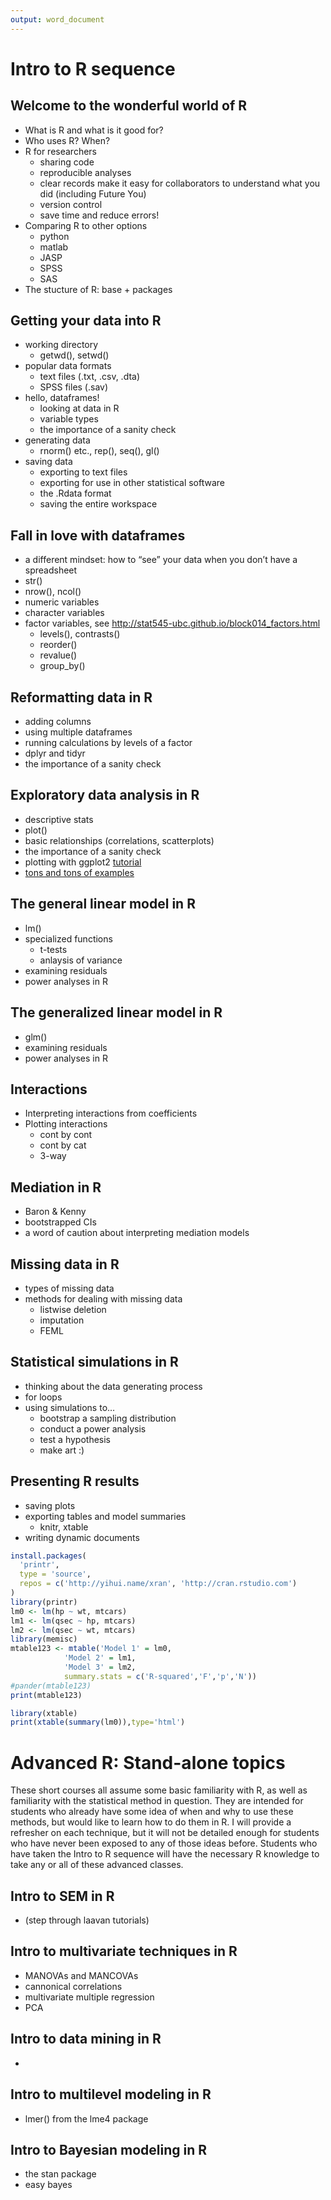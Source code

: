 ```yaml
---
output: word_document
---
```

# Intro to R sequence
## Welcome to the wonderful world of R
* What is R and what is it good for?
* Who uses R? When?
* R for researchers
  * sharing code
  * reproducible analyses
  * clear records make it easy for collaborators to understand what you did (including Future You)
  * version control
  * save time and reduce errors!
* Comparing R to other options
  * python
  * matlab
  * JASP
  * SPSS
  * SAS
* The stucture of R: base + packages
  
## Getting your data into R
* working directory
  * getwd(), setwd()
* popular data formats
  * text files (.txt, .csv, .dta)
  * SPSS files (.sav)
* hello, dataframes!
  * looking at data in R
  * variable types
  * the importance of a sanity check
* generating data
  * rnorm() etc., rep(), seq(), gl()
* saving data
  * exporting to text files
  * exporting for use in other statistical software
  * the .Rdata format
  * saving the entire workspace

## Fall in love with dataframes
* a different mindset: how to "see" your data when you don't have a spreadsheet
* str()
* nrow(), ncol()
* numeric variables
* character variables
* factor variables, see [http://stat545-ubc.github.io/block014_factors.html](http://stat545-ubc.github.io/block014_factors.html)
  * levels(), contrasts()
  * reorder()
  * revalue()
  * group_by()
  
## Reformatting data in R
* adding columns
* using multiple dataframes
* running calculations by levels of a factor
* dplyr and tidyr
* the importance of a sanity check

## Exploratory data analysis in R
* descriptive stats
* plot()
* basic relationships (correlations, scatterplots)
* the importance of a sanity check
* plotting with ggplot2 [tutorial](http://stat545-ubc.github.io/cm005_ggplot2-intro.html)
* [tons and tons of examples](http://shiny.stat.ubc.ca/r-graph-catalog/)

## The general linear model in R
* lm()
* specialized functions
  * t-tests
  * anlaysis of variance
* examining residuals
* power analyses in R

## The generalized linear model in R
* glm()
* examining residuals
* power analyses in R

## Interactions
* Interpreting interactions from coefficients
* Plotting interactions
  * cont by cont
  * cont by cat
  * 3-way

## Mediation in R
* Baron & Kenny
* bootstrapped CIs
* a word of caution about interpreting mediation models

## Missing data in R
* types of missing data
* methods for dealing with missing data
  * listwise deletion
  * imputation
  * FEML

## Statistical simulations in R
* thinking about the data generating process
* for loops
* using simulations to...
  * bootstrap a sampling distribution
  * conduct a power analysis
  * test a hypothesis
  * make art :)

## Presenting R results
* saving plots
* exporting tables and model summaries
  * knitr, xtable
* writing dynamic documents

```r
install.packages(
  'printr',
  type = 'source',
  repos = c('http://yihui.name/xran', 'http://cran.rstudio.com')
)
library(printr)
lm0 <- lm(hp ~ wt, mtcars)
lm1 <- lm(qsec ~ hp, mtcars)
lm2 <- lm(qsec ~ wt, mtcars)
library(memisc)
mtable123 <- mtable('Model 1' = lm0,
            'Model 2' = lm1,
            'Model 3' = lm2,
            summary.stats = c('R-squared','F','p','N'))
#pander(mtable123)
print(mtable123)

library(xtable)
print(xtable(summary(lm0)),type='html')
```


# Advanced R: Stand-alone topics
These short courses all assume some basic familiarity with R, as well as familiarity with the statistical method in question. 
They are intended for students who already have some idea of when and why to use these methods, but would like to learn how to do them in R. 
I will provide a refresher on each technique, but it will not be detailed enough for students who have never been exposed to any of those ideas before. 
Students who have taken the Intro to R sequence will have the necessary R knowledge to take any or all of these advanced classes.

## Intro to SEM in R
* (step through laavan tutorials)

## Intro to multivariate techniques in R
* MANOVAs and MANCOVAs
* cannonical correlations
* multivariate multiple regression
* PCA

## Intro to data mining in R
* 

## Intro to multilevel modeling in R
* lmer() from the lme4 package

## Intro to Bayesian modeling in R
* the stan package
* easy bayes
